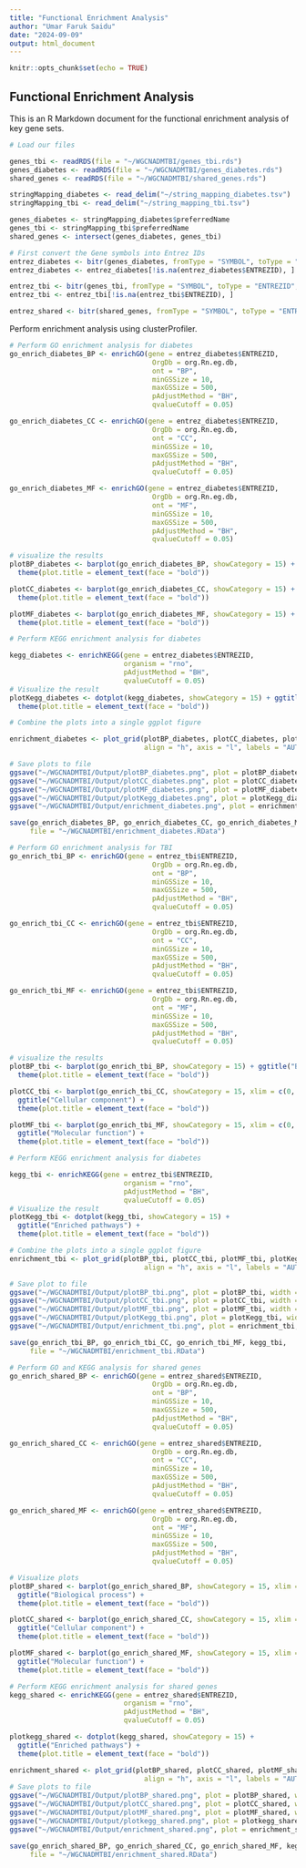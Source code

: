 ```yaml
---
title: "Functional Enrichment Analysis"
author: "Umar Faruk Saidu"
date: "2024-09-09"
output: html_document
---
```


```r
knitr::opts_chunk$set(echo = TRUE)
```

## Functional Enrichment Analysis

This is an R Markdown document for the functional enrichment analysis of key gene sets.

```r
# Load our files

genes_tbi <- readRDS(file = "~/WGCNADMTBI/genes_tbi.rds")
genes_diabetes <- readRDS(file = "~/WGCNADMTBI/genes_diabetes.rds")
shared_genes <- readRDS(file = "~/WGCNADMTBI/shared_genes.rds")

```


```r

stringMapping_diabetes <- read_delim("~/string_mapping_diabetes.tsv")
stringMapping_tbi <- read_delim("~/string_mapping_tbi.tsv")

genes_diabetes <- stringMapping_diabetes$preferredName
genes_tbi <- stringMapping_tbi$preferredName
shared_genes <- intersect(genes_diabetes, genes_tbi)

```


```r

# First convert the Gene symbols into Entrez IDs
entrez_diabetes <- bitr(genes_diabetes, fromType = "SYMBOL", toType = "ENTREZID", OrgDb = org.Rn.eg.db)
entrez_diabetes <- entrez_diabetes[!is.na(entrez_diabetes$ENTREZID), ]

entrez_tbi <- bitr(genes_tbi, fromType = "SYMBOL", toType = "ENTREZID", OrgDb = org.Rn.eg.db)
entrez_tbi <- entrez_tbi[!is.na(entrez_tbi$ENTREZID), ]

entrez_shared <- bitr(shared_genes, fromType = "SYMBOL", toType = "ENTREZID", OrgDb = org.Rn.eg.db)

```

Perform enrichment analysis using clusterProfiler.

```r

# Perform GO enrichment analysis for diabetes
go_enrich_diabetes_BP <- enrichGO(gene = entrez_diabetes$ENTREZID, 
                                   OrgDb = org.Rn.eg.db,
                                   ont = "BP",
                                   minGSSize = 10,
                                   maxGSSize = 500,
                                   pAdjustMethod = "BH",
                                   qvalueCutoff = 0.05)

go_enrich_diabetes_CC <- enrichGO(gene = entrez_diabetes$ENTREZID, 
                                   OrgDb = org.Rn.eg.db,
                                   ont = "CC",
                                   minGSSize = 10,
                                   maxGSSize = 500,
                                   pAdjustMethod = "BH",
                                   qvalueCutoff = 0.05)

go_enrich_diabetes_MF <- enrichGO(gene = entrez_diabetes$ENTREZID, 
                                   OrgDb = org.Rn.eg.db,
                                   ont = "MF",
                                   minGSSize = 10,
                                   maxGSSize = 500,
                                   pAdjustMethod = "BH",
                                   qvalueCutoff = 0.05)

# visualize the results
plotBP_diabetes <- barplot(go_enrich_diabetes_BP, showCategory = 15) + ggtitle("Biological process") +
  theme(plot.title = element_text(face = "bold"))

plotCC_diabetes <- barplot(go_enrich_diabetes_CC, showCategory = 15) + ggtitle("Cellular component") +
  theme(plot.title = element_text(face = "bold"))

plotMF_diabetes <- barplot(go_enrich_diabetes_MF, showCategory = 15) + ggtitle("Molecular function") +
  theme(plot.title = element_text(face = "bold"))

# Perform KEGG enrichment analysis for diabetes

kegg_diabetes <- enrichKEGG(gene = entrez_diabetes$ENTREZID, 
                            organism = "rno",
                            pAdjustMethod = "BH",
                            qvalueCutoff = 0.05)
# Visualize the result
plotKegg_diabetes <- dotplot(kegg_diabetes, showCategory = 15) + ggtitle("Enriched pathways") +
  theme(plot.title = element_text(face = "bold"))

# Combine the plots into a single ggplot figure

enrichment_diabetes <- plot_grid(plotBP_diabetes, plotCC_diabetes, plotMF_diabetes, plotKegg_diabetes,
                                 align = "h", axis = "l", labels = "AUTO")

# Save plots to file
ggsave("~/WGCNADMTBI/Output/plotBP_diabetes.png", plot = plotBP_diabetes, width = 8, height = 12)
ggsave("~/WGCNADMTBI/Output/plotCC_diabetes.png", plot = plotCC_diabetes, width = 8, height = 12)
ggsave("~/WGCNADMTBI/Output/plotMF_diabetes.png", plot = plotMF_diabetes, width = 8, height = 12)
ggsave("~/WGCNADMTBI/Output/plotKegg_diabetes.png", plot = plotKegg_diabetes, width = 8, height = 12)
ggsave("~/WGCNADMTBI/Output/enrichment_diabetes.png", plot = enrichment_diabetes, width = 18, height = 11)

save(go_enrich_diabetes_BP, go_enrich_diabetes_CC, go_enrich_diabetes_MF, kegg_diabetes,
     file = "~/WGCNADMTBI/enrichment_diabetes.RData")

```


```r

# Perform GO enrichment analysis for TBI
go_enrich_tbi_BP <- enrichGO(gene = entrez_tbi$ENTREZID, 
                                   OrgDb = org.Rn.eg.db,
                                   ont = "BP",
                                   minGSSize = 10,
                                   maxGSSize = 500,
                                   pAdjustMethod = "BH",
                                   qvalueCutoff = 0.05)

go_enrich_tbi_CC <- enrichGO(gene = entrez_tbi$ENTREZID, 
                                   OrgDb = org.Rn.eg.db,
                                   ont = "CC",
                                   minGSSize = 10,
                                   maxGSSize = 500,
                                   pAdjustMethod = "BH",
                                   qvalueCutoff = 0.05)

go_enrich_tbi_MF <- enrichGO(gene = entrez_tbi$ENTREZID, 
                                   OrgDb = org.Rn.eg.db,
                                   ont = "MF",
                                   minGSSize = 10,
                                   maxGSSize = 500,
                                   pAdjustMethod = "BH",
                                   qvalueCutoff = 0.05)

# visualize the results
plotBP_tbi <- barplot(go_enrich_tbi_BP, showCategory = 15) + ggtitle("Biological process") +
  theme(plot.title = element_text(face = "bold"))

plotCC_tbi <- barplot(go_enrich_tbi_CC, showCategory = 15, xlim = c(0, 8), ylim = c(0, 15)) +
  ggtitle("Cellular component") +
  theme(plot.title = element_text(face = "bold"))

plotMF_tbi <- barplot(go_enrich_tbi_MF, showCategory = 15, xlim = c(0, 8), ylim = c(0, 15)) +
  ggtitle("Molecular function") +
  theme(plot.title = element_text(face = "bold"))

# Perform KEGG enrichment analysis for diabetes

kegg_tbi <- enrichKEGG(gene = entrez_tbi$ENTREZID, 
                            organism = "rno",
                            pAdjustMethod = "BH",
                            qvalueCutoff = 0.05)
# Visualize the result
plotKegg_tbi <- dotplot(kegg_tbi, showCategory = 15) + 
  ggtitle("Enriched pathways") +
  theme(plot.title = element_text(face = "bold"))

# Combine the plots into a single ggplot figure
enrichment_tbi <- plot_grid(plotBP_tbi, plotCC_tbi, plotMF_tbi, plotKegg_tbi,
                                 align = "h", axis = "l", labels = "AUTO")

# Save plot to file
ggsave("~/WGCNADMTBI/Output/plotBP_tbi.png", plot = plotBP_tbi, width = 8, height = 12)
ggsave("~/WGCNADMTBI/Output/plotCC_tbi.png", plot = plotCC_tbi, width = 8, height = 12)
ggsave("~/WGCNADMTBI/Output/plotMF_tbi.png", plot = plotMF_tbi, width = 8, height = 12)
ggsave("~/WGCNADMTBI/Output/plotKegg_tbi.png", plot = plotKegg_tbi, width = 8, height = 12)
ggsave("~/WGCNADMTBI/Output/enrichment_tbi.png", plot = enrichment_tbi, width = 18, height = 12)

save(go_enrich_tbi_BP, go_enrich_tbi_CC, go_enrich_tbi_MF, kegg_tbi,
     file = "~/WGCNADMTBI/enrichment_tbi.RData")

```


```r

# Perform GO and KEGG analysis for shared genes
go_enrich_shared_BP <- enrichGO(gene = entrez_shared$ENTREZID, 
                                   OrgDb = org.Rn.eg.db,
                                   ont = "BP",
                                   minGSSize = 10,
                                   maxGSSize = 500,
                                   pAdjustMethod = "BH",
                                   qvalueCutoff = 0.05)

go_enrich_shared_CC <- enrichGO(gene = entrez_shared$ENTREZID, 
                                   OrgDb = org.Rn.eg.db,
                                   ont = "CC",
                                   minGSSize = 10,
                                   maxGSSize = 500,
                                   pAdjustMethod = "BH",
                                   qvalueCutoff = 0.05)

go_enrich_shared_MF <- enrichGO(gene = entrez_shared$ENTREZID, 
                                   OrgDb = org.Rn.eg.db,
                                   ont = "MF",
                                   minGSSize = 10,
                                   maxGSSize = 500,
                                   pAdjustMethod = "BH",
                                   qvalueCutoff = 0.05)

# Visualize plots
plotBP_shared <- barplot(go_enrich_shared_BP, showCategory = 15, xlim = c(0, 8), ylim = c(0, 15)) +
  ggtitle("Biological process") +
  theme(plot.title = element_text(face = "bold"))

plotCC_shared <- barplot(go_enrich_shared_CC, showCategory = 15, xlim = c(0, 8), ylim = c(0, 8)) +
  ggtitle("Cellular component") +
  theme(plot.title = element_text(face = "bold"))

plotMF_shared <- barplot(go_enrich_shared_MF, showCategory = 15, xlim = c(0, 8), ylim = c(0, 8)) +
  ggtitle("Molecular function") +
  theme(plot.title = element_text(face = "bold"))

# Perform KEGG enrichment analysis for shared genes
kegg_shared <- enrichKEGG(gene = entrez_shared$ENTREZID, 
                            organism = "rno",
                            pAdjustMethod = "BH",
                            qvalueCutoff = 0.05)

plotkegg_shared <- dotplot(kegg_shared, showCategory = 15) +
  ggtitle("Enriched pathways") +
  theme(plot.title = element_text(face = "bold"))

enrichment_shared <- plot_grid(plotBP_shared, plotCC_shared, plotMF_shared, plotkegg_shared,
                                 align = "h", axis = "l", labels = "AUTO")
# Save plots to file
ggsave("~/WGCNADMTBI/Output/plotBP_shared.png", plot = plotBP_shared, width = 8, height = 12)
ggsave("~/WGCNADMTBI/Output/plotCC_shared.png", plot = plotCC_shared, width = 8, height = 12)
ggsave("~/WGCNADMTBI/Output/plotMF_shared.png", plot = plotMF_shared, width = 8, height = 12)
ggsave("~/WGCNADMTBI/Output/plotkegg_shared.png", plot = plotkegg_shared, width = 8, height = 12)
ggsave("~/WGCNADMTBI/Output/enrichment_shared.png", plot = enrichment_shared, width = 18, height = 12)

save(go_enrich_shared_BP, go_enrich_shared_CC, go_enrich_shared_MF, kegg_shared, 
     file = "~/WGCNADMTBI/enrichment_shared.RData")

```
